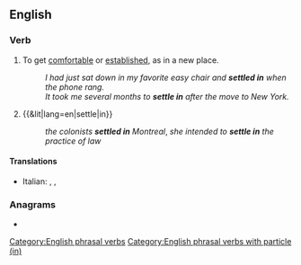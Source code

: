 ==English==

===Verb===
{{en-verb|settles in|settling in|settled in}}

# {{lb|en|idiomatic}} To get [[comfortable]] or [[established]], as in a new place.
#: ''I had just sat down in my favorite easy chair and '''settled in''' when the phone rang.''
#: ''It took me several months to '''settle in''' after the move to New York.''
# {{&lit|lang=en|settle|in}}
#: ''the colonists '''settled in''' Montreal'', ''she intended to '''settle in''' the practice of law''

====Translations====
{{trans-top|to become established}}
* Italian: {{t+|it|accomodarsi}}, {{t|it|assestarsi}}, {{t+|it|ambientarsi}}
{{trans-mid}}
{{trans-bottom}}

===Anagrams===
* {{anagrams|en|a=eeilnstt|entitles|titlenes}}

[[Category:English phrasal verbs]]
[[Category:English phrasal verbs with particle (in)]]